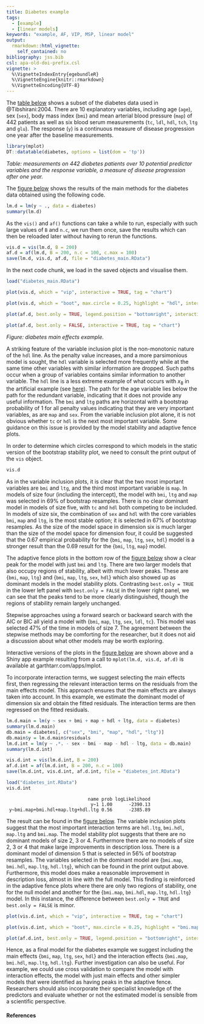 ```yaml
---
title: Diabetes example
tags:
  - [example]
  - [linear models]
keywords: "example, AF, VIP, MSP, linear model"
output: 
  rmarkdown::html_vignette:
    self_contained: no
bibliography: jss.bib
csl: apa-old-doi-prefix.csl
vignette: >
  %\VignetteIndexEntry{egebundleR}
  %\VignetteEngine{knitr::rmarkdown}
  %\VignetteEncoding{UTF-8}
---
```



The [table below](#tab:diabetes) shows a subset of the diabetes data used in @Tibshirani:2004.  There are 10 explanatory variables, including age (`age`), sex (`sex`), body mass index (`bmi`) and mean arterial blood pressure (`map`) of 442 patients as well as six blood serum measurements (`tc`, `ldl`, `hdl`, `tch`, `ltg` and `glu`).  The response (`y`) is a continuous measure of disease progression one year after the baseline measurements. 

```r
library(mplot)
DT::datatable(diabetes, options = list(dom = 'tp'))
```

_Table: measurements on 442 diabetes patients over 10 potential predictor variables and the response variable, a measure of disease progression after one year._

The [figure below](#fig:diabetesmain) shows the results of the main methods for the diabetes data obtained using the following code.

```r
lm.d = lm(y ~ ., data = diabetes)
summary(lm.d)
```

As the `vis()` and `af()` functions can take a while to run, especially with such large values of `B` and `n.c`, we run them once, save the results which can then be reloaded later without having to rerun the functions.

```r
vis.d = vis(lm.d, B = 200)
af.d = af(lm.d, B = 200, n.c = 100, c.max = 100)
save(lm.d, vis.d, af.d, file = "diabetes_main.RData")
```

In the next code chunk, we load in the saved objects and visualise them.

```r
load("diabetes_main.RData")
```

```r
plot(vis.d, which = "vip", interactive = TRUE, tag = "chart")
```


```r
plot(vis.d, which = "boot", max.circle = 0.25, highlight = "hdl", interactive = TRUE, tag = "chart")
```

```r
plot(af.d, best.only = TRUE, legend.position = "bottomright", interactive = TRUE, tag = "chart")
```

```r
plot(af.d, best.only = FALSE, interactive = TRUE, tag = "chart")
```

<div id="fig:diabetesmain">
<!-- <img src="images/dbmain.png"> -->

</div>
_Figure: diabetes main effects example._



A striking feature of the variable inclusion plot is the non-monotonic nature of the `hdl` line.   As the penalty value increases, and a more parsimonious model is sought, the `hdl` variable is selected more frequently while at the same time other variables with similar information are dropped.  Such paths occur when a group of variables contains similar information to another variable.  The `hdl` line is a less extreme example of what occurs with $x_8$ in the artificial example (see [here](vip#fig:plotvis)).   The path for the age variable lies below the path for the redundant variable, indicating that it does not provide any useful information. The `bmi` and `ltg` paths are horizontal with a bootstrap probability of 1 for all penalty values indicating that they are very important variables, as are `map` and `sex`.  From the variable inclusion plot alone, it is not obvious whether `tc` or `hdl` is the next most important variable.  Some guidance on this issue is provided by the model stability and adaptive fence plots.

In order to determine which circles correspond to which models in the static version of the bootstrap stability plot, we need to consult the print output of the `vis` object.

```r
vis.d
```

As in the variable inclusion plots, it is clear that the two most important variables are `bmi` and `ltg`, and the third most important variable is  `map`.  In models of size four (including the intercept), the model with `bmi`, `ltg` and `map` was selected in 69% of bootstrap resamples.  There is no clear dominant model in models of size five, with `tc` and `hdl` both competing to be included.  In models of size six, the combination of `sex` and `hdl` with the core variables `bmi`, `map` and `ltg`, is the most stable option; it is selected in 67% of bootstrap resamples.  As the size of the model space in dimension six is much larger than the size of the model space for dimension four, it could be suggested that the 0.67 empirical probability for the {`bmi`, `map`, `ltg`, `sex`, `hdl`} model is a stronger result than the 0.69 result for the {`bmi`, `ltg`, `map`} model. 

The adaptive fence plots in the bottom row of the [figure below](#fig:diabetesmain) show a clear peak for the model with just `bmi` and `ltg`. There are two larger models that also occupy regions of stability, albeit with much lower peaks.  These are {`bmi`, `map`, `ltg`} and {`bmi`, `map`, `ltg`, `sex`, `hdl`} which also showed up as dominant models in the model stability plots.  Contrasting  `best.only = TRUE` in the lower left panel with  `best.only = FALSE` in the lower right panel, we can see that the peaks tend to be more clearly distinguished, though the regions of stability remain largely unchanged.

Stepwise approaches using a forward search or backward search with the AIC or BIC all yield a model with {`bmi`, `map`, `ltg`, `sex`, `ldl`, `tc`}.  This model was selected 47% of the time in models of size 7.  The agreement between the stepwise methods may be comforting for the researcher, but it does not aid a discussion about what other models may be worth exploring.

Interactive versions of the plots in the [figure below](#fig:diabetesmain) are shown above and a Shiny app example resulting from a call to `mplot(lm.d, vis.d, af.d)` is available at garthtarr.com/apps/mplot.


To incorporate interaction terms, we suggest selecting the main effects first, then regressing the relevant interaction terms on the residuals from the main effects model.  This approach ensures that the main effects are always taken into account. In this example, we estimate the dominant model of dimension six and obtain the fitted residuals.  The interaction terms are then regressed on the fitted residuals. 

```r
lm.d.main = lm(y ~ sex + bmi + map + hdl + ltg, data = diabetes)
summary(lm.d.main)
db.main = diabetes[, c("sex", "bmi", "map", "hdl", "ltg")]
db.main$y = lm.d.main$residuals
lm.d.int = lm(y ~ .*. - sex - bmi - map - hdl - ltg, data = db.main)
summary(lm.d.int)
```

```r
vis.d.int = vis(lm.d.int, B = 200)
af.d.int = af(lm.d.int, B = 200, n.c = 100)
save(lm.d.int, vis.d.int, af.d.int, file = "diabetes_int.RData")
```

```r
load("diabetes_int.RData")
vis.d.int
```

```
                              name prob logLikelihood
                               y~1 1.00      -2390.13
 y~bmi.map+bmi.hdl+map.ltg+hdl.ltg 0.56      -2385.89
```

The result can be found in the [figure below](#fig:diabetesint). The variable inclusion plots suggest that the most important interaction terms are `hdl.ltg`, `bmi.hdl`, `map.ltg` and `bmi.map`.  The model stability plot suggests that there are no dominant models of size 2, 3 or 4.  Furthermore there are no models of size 2, 3 or 4 that make large improvements in description loss. There is a dominant model of dimension 5 that is selected in 56% of bootstrap resamples.  The variables selected in the dominant model are {`bmi.map`, `bmi.hdl`, `map.ltg`, `hdl.ltg`}, which can be found in the print output above.  Furthermore, this model does make a reasonable improvement in description loss, almost in line with the full model.  This finding is reinforced in the adaptive fence plots where there are only two regions of stability, one for the null model and another for the {`bmi.map`, `bmi.hdl`, `map.ltg`, `hdl.ltg`} model. In this instance, the difference between `best.only = TRUE` and `best.only = FALSE` is minor.



```r
plot(vis.d.int, which = "vip", interactive = TRUE, tag = "chart")
```


```r
plot(vis.d.int, which = "boot", max.circle = 0.25, highlight = "bmi.map", interactive = TRUE, tag = "chart")
```

```r
plot(af.d.int, best.only = TRUE, legend.position = "bottomright", interactive = TRUE, tag = "chart")
```

<!-- Or if we used static plots instead (`interactive = FALSE`), we would get something similar to the following figures (generated using a different seed). -->

<!-- <div id="fig:diabetesint"> -->
<!-- <img src="images/dbint.png"> -->

<!-- </div> -->
<!-- _Figure: diabetes interactions terms example._ -->

Hence, as a final model for the diabetes example we suggest including the main effects {`bmi`, `map`, `ltg`, `sex`, `hdl`} and the interaction effects {`bmi.map`, `bmi.hdl`, `map.ltg`, `hdl.ltg`}.  Further investigation can also be useful.  For example, we could use cross validation to compare the model with interaction effects, the model with just main effects and other simpler models that were identified as having peaks in the adaptive fence.  Researchers should also incorporate their specialist knowledge of the predictors and evaluate whether or not the estimated model is sensible from a scientific perspective.

#### References
